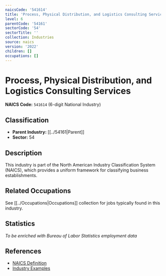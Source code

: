 ```yaml
---
naicsCode: '541614'
title: 'Process, Physical Distribution, and Logistics Consulting Services'
level: 6
parentCode: '54161'
sectorCode: '54'
sectorTitle: ''
collection: Industries
source: naics
version: '2022'
children: []
occupations: []
---
```

# Process, Physical Distribution, and Logistics Consulting Services

**NAICS Code:** `541614` (6-digit National Industry)

## Classification

- **Parent Industry:** [[../54161|Parent]]
- **Sector:** 54

## Description

This industry is part of the North American Industry Classification System (NAICS), which provides a uniform framework for classifying business establishments.

## Related Occupations

See [[../Occupations|Occupations]] collection for jobs typically found in this industry.

## Statistics

*To be enriched with Bureau of Labor Statistics employment data*

## References

- [NAICS Definition](https://www.census.gov/naics/)
- [Industry Examples](https://www.census.gov/naics/2022NAICS/)
